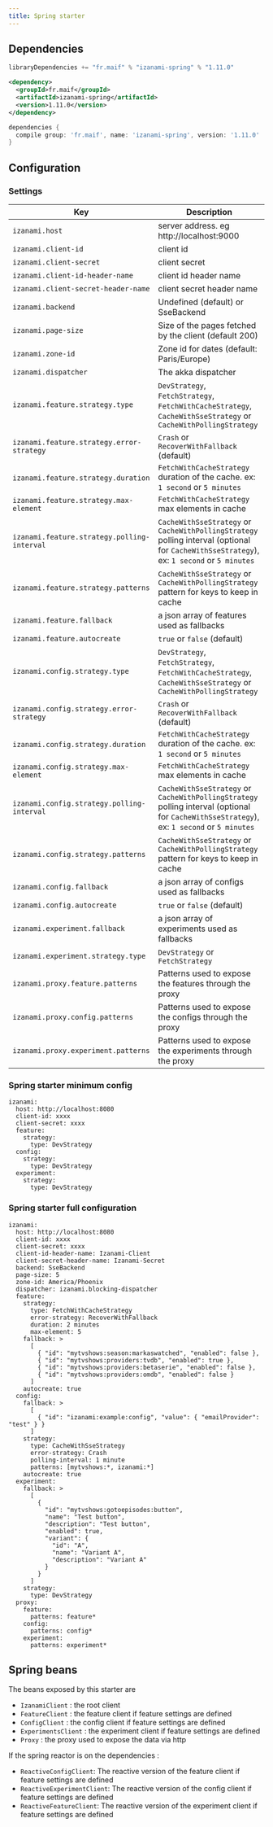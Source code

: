 ```yaml
---
title: Spring starter 
---
```



## Dependencies 

<Tabs>
  <TabItem value="sbt" label="sbt" default>

```sbt
libraryDependencies += "fr.maif" % "izanami-spring" % "1.11.0"
```

  </TabItem>
  <TabItem value="maven" label="Maven">

```xml
<dependency>
  <groupId>fr.maif</groupId>
  <artifactId>izanami-spring</artifactId>
  <version>1.11.0</version>
</dependency>
```

  </TabItem>
  <TabItem value="gradle" label="Gradle">

```gradle
dependencies {
  compile group: 'fr.maif', name: 'izanami-spring', version: '1.11.0'
}
```

  </TabItem>
</Tabs>


## Configuration 

### Settings 

|Key                                          | Description                                                                                                         |
|---------------------------------------------|---------------------------------------------------------------------------------------------------------------------| 
| `izanami.host`                              | server address. eg http://localhost:9000                                                                            | 
| `izanami.client-id`                         | client id                                                                                                           | 
| `izanami.client-secret`                     | client secret                                                                                                       | 
| `izanami.client-id-header-name`             | client id header name                                                                                               | 
| `izanami.client-secret-header-name`         | client secret header name                                                                                           | 
| `izanami.backend`                           | Undefined (default) or SseBackend                                                                                   | 
| `izanami.page-size`                         | Size of the pages fetched by the client (default 200)                                                               | 
| `izanami.zone-id`                           | Zone id for dates (default: Paris/Europe)                                                                           | 
| `izanami.dispatcher`                        | The akka dispatcher                                                                                                 | 
| `izanami.feature.strategy.type`             | `DevStrategy`, `FetchStrategy`, `FetchWithCacheStrategy`, `CacheWithSseStrategy` or `CacheWithPollingStrategy`      | 
| `izanami.feature.strategy.error-strategy`   | `Crash` or `RecoverWithFallback` (default)                                                                          | 
| `izanami.feature.strategy.duration`         | `FetchWithCacheStrategy` duration of the cache. ex: `1 second` or `5 minutes`                                       | 
| `izanami.feature.strategy.max-element`      | `FetchWithCacheStrategy` max elements in cache                                                                      | 
| `izanami.feature.strategy.polling-interval` | `CacheWithSseStrategy` or `CacheWithPollingStrategy` polling interval (optional for `CacheWithSseStrategy`), ex: `1 second` or `5 minutes` | 
| `izanami.feature.strategy.patterns`         | `CacheWithSseStrategy` or `CacheWithPollingStrategy` pattern for keys to keep in cache                              | 
| `izanami.feature.fallback`                  | a json array of features used as fallbacks                                                                          | 
| `izanami.feature.autocreate`                | `true` or `false` (default)                                                                                         | 
| `izanami.config.strategy.type`              | `DevStrategy`, `FetchStrategy`, `FetchWithCacheStrategy`, `CacheWithSseStrategy` or `CacheWithPollingStrategy`      | 
| `izanami.config.strategy.error-strategy`    | `Crash` or `RecoverWithFallback` (default)                                                                          | 
| `izanami.config.strategy.duration`          | `FetchWithCacheStrategy` duration of the cache. ex: `1 second` or `5 minutes`                                       | 
| `izanami.config.strategy.max-element`       | `FetchWithCacheStrategy` max elements in cache                                                                      | 
| `izanami.config.strategy.polling-interval`  | `CacheWithSseStrategy` or `CacheWithPollingStrategy` polling interval (optional for `CacheWithSseStrategy`), ex: `1 second` or `5 minutes` | 
| `izanami.config.strategy.patterns`          | `CacheWithSseStrategy` or `CacheWithPollingStrategy` pattern for keys to keep in cache                              | 
| `izanami.config.fallback`                   | a json array of configs used as fallbacks                                                                           | 
| `izanami.config.autocreate`                 | `true` or `false` (default)                                                                                         | 
| `izanami.experiment.fallback`               | a json array of experiments used as fallbacks                                                                       |  
| `izanami.experiment.strategy.type`          | `DevStrategy` or `FetchStrategy`                                                                                    | 
| `izanami.proxy.feature.patterns`            | Patterns used to expose the features through the proxy                                                              | 
| `izanami.proxy.config.patterns`             | Patterns used to expose the configs through the proxy                                                               | 
| `izanami.proxy.experiment.patterns`         | Patterns used to expose the experiments through the proxy                                                           | 


### Spring starter minimum config 

```
izanami:
  host: http://localhost:8080
  client-id: xxxx
  client-secret: xxxx
  feature:
    strategy:
      type: DevStrategy
  config:
    strategy:
      type: DevStrategy
  experiment:
    strategy:
      type: DevStrategy
```

### Spring starter full configuration 

```
izanami:
  host: http://localhost:8080
  client-id: xxxx
  client-secret: xxxx
  client-id-header-name: Izanami-Client
  client-secret-header-name: Izanami-Secret
  backend: SseBackend
  page-size: 5
  zone-id: America/Phoenix
  dispatcher: izanami.blocking-dispatcher
  feature:
    strategy:
      type: FetchWithCacheStrategy
      error-strategy: RecoverWithFallback
      duration: 2 minutes
      max-element: 5
    fallback: >
      [
        { "id": "mytvshows:season:markaswatched", "enabled": false },
        { "id": "mytvshows:providers:tvdb", "enabled": true },
        { "id": "mytvshows:providers:betaserie", "enabled": false },
        { "id": "mytvshows:providers:omdb", "enabled": false }
      ]
    autocreate: true
  config:
    fallback: >
      [
        { "id": "izanami:example:config", "value": { "emailProvider": "test" } }
      ]
    strategy:
      type: CacheWithSseStrategy
      error-strategy: Crash
      polling-interval: 1 minute
      patterns: [mytvshows:*, izanami:*]
    autocreate: true
  experiment:
    fallback: >
      [
        {
          "id": "mytvshows:gotoepisodes:button",
          "name": "Test button",
          "description": "Test button",
          "enabled": true,
          "variant": {
            "id": "A",
            "name": "Variant A",
            "description": "Variant A"
          }
        }
      ]
    strategy:
      type: DevStrategy
  proxy:
    feature:
      patterns: feature*
    config:
      patterns: config*
    experiment:
      patterns: experiment*
```

## Spring beans

The beans exposed by this starter are 

 * `IzanamiClient` : the root client 
 * `FeatureClient` : the feature client if feature settings are defined  
 * `ConfigClient` : the config client if feature settings are defined  
 * `ExperimentsClient` : the experiment client if feature settings are defined  
 * `Proxy` : the proxy used to expose the data via http  


If the spring reactor is on the dependencies : 

 * `ReactiveConfigClient`: The reactive version of the feature client if feature settings are defined
 * `ReactiveExperimentClient`: The reactive version of the config client if feature settings are defined
 * `ReactiveFeatureClient`: The reactive version of the experiment client if feature settings are defined
 
 